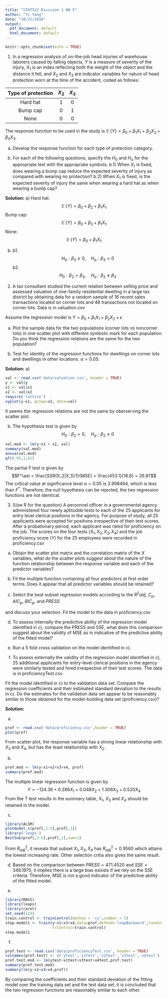 ```yaml
---
title: "STAT512 Division 1 HW 5"
author: "Yi Yang"
date: "10/22/2018"
output:
  pdf_document: default
  html_document: default
---
```


```r
knitr::opts_chunk$set(echo = TRUE)
```

1. In a regression analysis of on-the-job head injuries of warehouse laborers caused by falling objects, $Y$ is a measure of severity of the injury, $X_1$ is an index reflecting both the weight of the object and the distance it fell, and $X_2$ and $X_3$ are indicator variables for nature of head protection worn at the time of the accident, coded as follows:

| Type of protection | $X_2$ | $X_3$ |
|:------------------:|:-----:|:-----:|
| Hard hat           |  $1$  |  $0$  |
| Bump cap           |  $0$  |  $1$  |
| None               |  $0$  |  $0$  |

The response function to be used in the study is $\mathop{\mathbb{E}}\{Y\} = \beta_0 + \beta_1X_1 + \beta_2X_2 + \beta_3X_3$.

a) Develop the response function for each type of pretection category.

b) For each of the following questions, specify the $H_0$ and $H_a$ for the appropriate test with the appropriate symbols. b.1) When $X_1$ is fixed, does wearing a bump cap reduce the expected severity of injury as compared with wearing no protection? b.2) When $X_1$ is fixed, is the expected severity of injury the same when wearing a hard hat as when wearing a bump cap?

**Solution:**
a) Hard hat:
$$\mathop{\mathbb{E}}\{Y\} = \beta_0 + \beta_2 + \beta_1X_1$$
Bump cap:
$$\mathop{\mathbb{E}}\{Y\} = \beta_0 + \beta_3 + \beta_1X_1$$
None:
$$\mathop{\mathbb{E}}\{Y\} = \beta_0 + \beta_1X_1$$

b) b1. 
$$H_0: \beta_3 \geq 0,\quad H_a: \beta_3 < 0$$
b2.
$$H_0: \beta_2 = \beta_3, \quad H_a: \beta_2 \neq \beta_3$$




2. A tax consultant studied the current relation between selling price and assessed valuation of one-family residential dwelling in a large tax district by obtaining data for a random sample of $16$ recent sales transactions located on corner lots and $48$ transactions not located on corner lots. Data is in valuation.csv

Assume the regression model is $Y = \beta_0 + \beta_1X_1 + \beta_2X_2 + \epsilon$

a) Plot the sample data for the two populations (corner lots vs noncorner lots) in one scatter plot with different symbolic mark for each population. Do you think the regression relations are the same for the two population?

b) Test for identity of the regression functions for dwellings on corner lots and dwellings in other locations. $\alpha = 0.05$.

**Solution:**
a)
```r
val <- read.csv('data/valuation.csv', header = TRUE)
y <- val$y
x1 <- val$x1
x2 <- val$x2
require('lattice')
xyplot(y~x1, group=x2, data=val)
```
It seems the regression relations are not the same by oberserving the scatter plot.

b) The hypothesis test is given by 
$$H_0: \beta_2 = 0, \quad H_a: \beta_2 \neq 0$$
```r
val.mod <- lm(y~x1 + x2, val)
summary(val.mod)
anova(val.mod)
qf(0.95,1,61)
```
The partial F test is given by 
$$F^\ast = \frac{SSR(X_2|X_1)/1}{MSE} = \frac{453.1}{16.8} = 26.97$$
The critical value at significance level $\alpha = 0.05$ is $3.998494$, which is less than $F^\ast$. Therefore, the null hypothesis can be rejected, the two regression functions are not identical.



3. (Use R for the question) A personnel officer in a governmental agency administered four newly aptitudde tests to each of the 25 applicants for entry level clerical positions in the agency. For purpose of study, all 25 applicants were accepted for positions irrespective of their test scores. After a probationary period, each applicant was rated for proficiency on the job. The scores on the four tests ($X_1, X_2, X_3, X_4$) and the job proficiency score ($Y$) for the 25 employees were recorded in proficiency.csv

a) Obtain the scatter plot matrix and the correlation matrix of the $X$ variables, what do the scatter plots suggest about the nature of the function relationship between the response variable and each of the predictor variables?

b) Fit the multiple function containing all four predictors at first order terms. Does it appear that all predictor variables should be retained?

c) Select the best subset regression models according to the $R^2_{}adj$, $C_p$, $AIC_p$, $BIC_p$, and $PRESS$

and discuss your selection. Fit the model to the data in proficiency.csv

d) To assess internally the predictive ability of the regression model identified in c), compare the PRESS and SSE, what does this comparison suggest about the validity of MSE as in indicative of the predictive ability of the fitted model?

e) Run a 5 fold cross validation on the model identified in c).

f) To assess externally the validity of the regression model identified in c), 25 additional applicants for entry-level clerical positions in the agency were similarly tested and hired irrespective of their test scores. The data is in proficiencyTest.csv

Fit the model identified in c) to the validation data set. Compare the regression coefficients and their estimated standard deviation to the results in c). Do the estimates for the validation data set appear to be reasonably similar to those obtained for the model-building data set (proficiency.csv)?

**Solution:**

a) 
```r
prof <- read.csv('data/proficiency.csv',header = TRUE)
plot(prof)
```
From scatter plot, the response variable has a strong linear relationship with $X_3$ and $X_4$, but has the least relationship with $X_2$.

b. 
```r
prof.mod <- lm(y~x1+x2+x3+x4, prof)
summary(prof.mod)
```
The multiple linear regression function is given by
$$Y = -124.38 + 0.286X_1 + 0.048X_2 + 1.306X_3 + 0.520X_4$$
From the T test results in the summary table, $X_1$, $X_3$ and $X_4$ should be retained in the model.

c) 
```r
library(ALSM)
plotmodel.s(prof[,2:5],prof[,1])
library('leaps')
BestSub(prof[,2:5],prof[,1],num=1)
```
From $R^2_{adj}$, it reveals that subset $X_1, X_3, X_4$ has $R^2_{adj} = 0.9560$ which attains the lowest increasing rate. Other selection critia also gives the same result.

d) Based on the comparison between $PRESS = 471.4520$ and $SSE = 348.1970$, it implies there is a large bias exixsts if we rely on the SSE criteria. Therefore, MSE is not a good indicator of the predictive ability of the fitted model.

e) 
```r
library(MASS)
library(leaps)
library(caret)
set.seed(123)
train.control <- trainControl(method = 'cv',number = 5)
step.model1 <- train(y~x1+x3+x4,data=prof,method='leapBackward',tuneGrid=data.frame(nvmax=3),
                     trControl=train.control)
step.model1
```

f) 
```r
prof.test <- read.csv('data/proficiencyTest.csv', header = TRUE)
colnames(prof.test) <- c('ytest','x1test','x2test','x3test','x4test')
prof.test.mod <- lm(ytest~x1test+x3test+x4test,prof.test)
summary(prof.test.mod)
summary(lm(y~x1+x3+x4,prof))
```
By comparing the coefficients and their standard deviation of the fitting model over the training data set and the test data set, it is concluded that the two regression functions are reasonably similar to each other.











